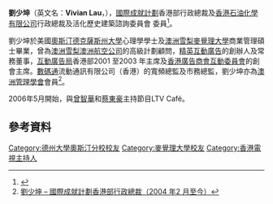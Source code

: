 '''劉少坤'''（英文名：'''Vivian Lau'''，{{bd|？|||}}），[[國際成就計劃|國際成就計劃]]香港部行政總裁及[[香港石油化學有限公司|香港石油化學有限公司]]行政總裁及活化歷史建築諮詢委員會 
委員<ref>{{Cite web |url=http://www.hkcss.org.hk/institute/09C/events/b5_CulturalHeritage.html |title=社會服務機構文化保育研討會 探討如何活化歷史 讓社區加分 Conservation of Cultural Heritage |accessdate=2010-09-05 |archive-date=2010-03-23 |archive-url=https://web.archive.org/web/20100323054514/http://www.hkcss.org.hk/institute/09C/events/b5_CulturalHeritage.html |dead-url=no }}</ref>。

劉少坤於美國[[德克薩斯州大學奧斯汀分校|奧斯汀德克薩斯州大學]]心理學學士及[[澳洲|澳洲]][[悉尼|雪梨]][[麥覺理大學|麥覺理大學]]商業管理碩士畢業，曾為[[澳洲|澳洲]][[悉尼|雪梨]][[澳洲航空公司|澳洲航空公司]]的高級計劃顧問，[[精英互動廣告|精英互動廣告]]的創辦人及常務董事，[[互動廣告局|互動廣告局]]香港部2001 至2003 年主席及[[香港廣告商會互動委員會|香港廣告商會互動委員會]]的創會主席。[[數碼通|數碼通]]流動通訊有限公司（香港）的寬頻總監及市務總監，劉少坤亦為[[澳洲管理學會|澳洲管理學會]]會員<ref>[http://vm03f.cpu.edu.hk/subcontent/org/ga/career/VivianLau.pdf  劉少坤 – 國際成就計劃香港部行政總裁（2004 年2 月至今）]{{dead link|date=2017年11月 |bot=InternetArchiveBot |fix-attempted=yes }}</ref>。

2006年5月開始，與[[曾智華|曾智華]]和[[蔡東豪|蔡東豪]]主持節目LTV Café。

==參考資料==
<references/>

[[Category:德州大學奧斯汀分校校友|Category:德州大學奧斯汀分校校友]]
[[Category:麥覺理大學校友|Category:麥覺理大學校友]]
[[Category:香港電視主持人|Category:香港電視主持人]]